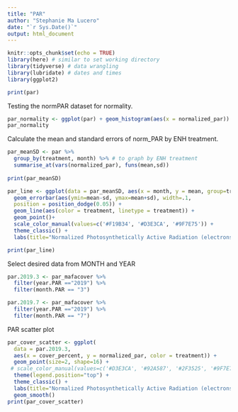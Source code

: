 ```yaml
---
title: "PAR"
author: "Stephanie Ma Lucero"
date: "`r Sys.Date()`"
output: html_document
---
```


```r
knitr::opts_chunk$set(echo = TRUE)
library(here) # similar to set working directory
library(tidyverse) # data wrangling
library(lubridate) # dates and times
library(ggplot2)
```

```r
print(par)

```
Testing the normPAR dataset for normality.
```r
par_normality <- ggplot(par) + geom_histogram(aes(x = normalized_par))
par_normality
```

Calculate the mean and standard errors of norm_PAR by ENH treatment.
```r

par_meanSD <- par %>%
  group_by(treatment, month) %>% # to graph by ENH treatment
  summarise_at(vars(normalized_par), funs(mean,sd)) 
 
print(par_meanSD)
```
```r
par_line <- ggplot(data = par_meanSD, aes(x = month, y = mean, group=treatment)) +
  geom_errorbar(aes(ymin=mean-sd, ymax=mean+sd), width=.1, 
  position = position_dodge(0.05)) +
  geom_line(aes(color = treatment, linetype = treatment)) +
  geom_point()+
  scale_color_manual(values=c('#F19B34', '#D3E3CA', '#9F7E75')) +
  theme_classic() +
  labs(title="Normalized Photosynthetically Active Radiation (electrons/m2/s) in July 2019",x="Month", y = "Normalized PAR")

print(par_line)
```
Select desired data from MONTH and YEAR 
```r
par.2019.3 <- par_mafacover %>% 
  filter(year.PAR =="2019") %>% 
  filter(month.PAR == "3")

par.2019.7 <- par_mafacover %>% 
  filter(year.PAR =="2019") %>% 
  filter(month.PAR == "7")
```

PAR scatter plot
``` r
par_cover_scatter <- ggplot(
  data = par.2019.3,
  aes(x = cover_percent, y = normalized_par, color = treatment)) +
  geom_point(size=2, shape=16) +
 # scale_color_manual(values=c('#D3E3CA', '#92A587', '#2F3525', '#9F7E75', '#B9B994', '#F19B34')) +
  theme(legend.position="top") +
  theme_classic() +
  labs(title="Normalized Photosynthetically Active Radiation (electrons/m2/s) in 2019",x="MFAF Cover (%)", y = "Normalized PAR") +
  geom_smooth()
print(par_cover_scatter)

```


